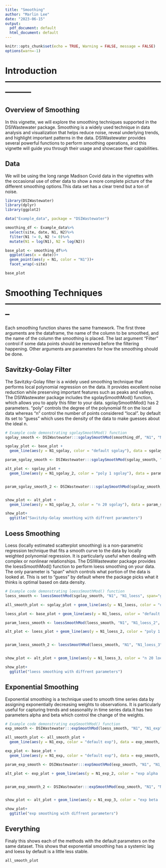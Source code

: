 ```yaml
---
title: "Smoothing"
author: "Marlin Lee"
date: "2023-06-15"
output:
  pdf_document: default
  html_document: default
---
```


```r
knitr::opts_chunk$set(echo = TRUE, Warning = FALSE, message = FALSE)
options(warn=-1)
```

# Introduction ---------------------------------------------------------------

## Overview of Smoothing
In this vignette, we will explore the smoothing techniques supported in the DSIWastewater package. Smoothing is a widely used technique in data analysis and visualization that helps reduce noise, reveal underlying trends, and highlight important patterns in the data. DSIWastewater provides several powerful functions to perform smoothing operations, and this vignette will guide you through their usage and showcase their capabilities.

## Data
We will be using the long range Madison Covid data in the vignettes with the occasional use of other data to show a more complete picture of the different smoothing options.This data set has a clear trend but a ton of noise.

```r
library(DSIWastewater)
library(dplyr)
library(ggplot2)

data("Example_data", package = "DSIWastewater")

smoothing_df <- Example_data%>%
  select(site, date, N1, N2)%>%
  filter(N1 != 0, N2 != 0)%>%
  mutate(N1 = log(N1), N2 = log(N2))

base_plot <- smoothing_df%>%
  ggplot(aes(x = date))+
  geom_point(aes(y = N1, color = "N1"))+
  facet_wrap(~site)

base_plot
```

# Smoothing Techniques --------------------------------------------------------
Each smoothing function shares the same framework. The first three arguments are the dataframe, the name of the column to be smoothed, and the name of the column the smoothing is placed. The last argument "Filter" control if some data points should be removed before the filtering happening. Other arguments are parameters for how the smoothing should be done.




## Savitzky-Golay Filter
The Savitzky-Golay filter is a widely used smoothing technique that performs local polynomial regression on the data. It provides excellent noise reduction while preserving important features such as peaks and valleys. The DSIWastewater package includes the sgolaySmoothMod() function, which allows you to apply this filter to your data. sgolaySmoothMod() has 2 parameters. "poly" controls the degree of the polynomial fit on the local data whereas "n" control the number of points considered "local". by default its set to "guess" which uses the density of the data to make guesses about the ideal n.
```r
# Example code demonstrating sgolaySmoothMod() function
sgolay_smooth <- DSIWastewater:::sgolaySmoothMod(smoothing_df, "N1", "N1_sgolay", poly=5,n="guess", Filter = NULL)

sgolay_plot <- base_plot + 
  geom_line(aes(y = N1_sgolay, color = "default sgolay"), data = sgolay_smooth, linewidth = 1.25)

param_sgolay_smooth <- DSIWastewater:::sgolaySmoothMod(sgolay_smooth, "N1", "N1_sgolay_2", poly=2, n = "guess", Filter = NULL)

alt_plot <- sgolay_plot + 
  geom_line(aes(y = N1_sgolay_2, color = "poly 1 sgolay"), data = param_sgolay_smooth, linewidth = 1.25)


param_sgolay_smooth_2 <- DSIWastewater:::sgolaySmoothMod(sgolay_smooth, "N1", "N1_sgolay_3", poly = 5, n = 31, Filter = NULL)


show_plot <- alt_plot + 
  geom_line(aes(y = N1_sgolay_3, color = "n 20 sgolay"), data = param_sgolay_smooth_2, linewidth = 1.25)

show_plot+
  ggtitle("Savitzky-Golay smoothing with diffrent parameters")
```

## Loess Smoothing
Loess (locally estimated scatterplot smoothing) is a non-parametric regression technique that fits a smooth curve to the data by locally weighted polynomial regression. It is particularly useful when dealing with complex or nonlinear relationships. The DSIWastewater package provides the loessSmoothMod() function to perform loess smoothing on your data. The only parameter is "span" which controls what portion of the data is looked at. This is set to "guess" by default where the package picks what it thinks is optimal based on data density.

```r
# Example code demonstrating loessSmoothMod() function
loess_smooth <- loessSmoothMod(sgolay_smooth, "N1", "N1_loess", span="guess", Filter = NULL)

all_smooth_plot <- sgolay_plot + geom_line(aes(y = N1_loess, color = "default loess"), data = loess_smooth, size = 1.25)

loess_plot <- base_plot + geom_line(aes(y = N1_loess, color = "default loess"), data = loess_smooth, size = 1.25)

param_loess_smooth <- loessSmoothMod(loess_smooth, "N1", "N1_loess_2", span = .1, Filter = NULL)

alt_plot <- loess_plot + geom_line(aes(y = N1_loess_2, color = "poly 1 loess"), data = param_loess_smooth, size = 1.25)


param_loess_smooth_2 <- loessSmoothMod(loess_smooth, "N1", "N1_loess_3", span= .2, Filter = NULL)


show_plot <- alt_plot + geom_line(aes(y = N1_loess_3, color = "n 20 loess"), data = param_loess_smooth_2, size = 1.25)

show_plot+
  ggtitle("loess smoothing with diffrent parameters")
```



## Exponential Smoothing
Exponential smoothing is a technique used to smooth time series data by assigning exponentially decreasing weights to observations. It is particularly useful for capturing trends and seasonality in time series data.It has two parameters alpha and beta which control the change of the weights.

```r
# Example code demonstrating expSmoothMod() function
exp_smooth <- DSIWastewater:::expSmoothMod(loess_smooth, "N1", "N1_exp", Filter = NULL)

all_smooth_plot <- all_smooth_plot + 
  geom_line(aes(y = N1_exp, color = "default exp"), data = exp_smooth, size = 1.25)

exp_plot <- base_plot + 
  geom_line(aes(y = N1_exp, color = "default exp"), data = exp_smooth, size = 1.25)

param_exp_smooth <- DSIWastewater:::expSmoothMod(exp_smooth, "N1", "N1_exp_2", alpha = .3, Filter = NULL)

alt_plot <- exp_plot + geom_line(aes(y = N1_exp_2, color = "exp alpha .01"), data = param_exp_smooth, size = 1.25)


param_exp_smooth_2 <- DSIWastewater:::expSmoothMod(exp_smooth, "N1", "N1_exp_3", beta = .05, Filter = NULL)


show_plot <- alt_plot + geom_line(aes(y = N1_exp_3, color = "exp beta .005"), data = param_exp_smooth_2, size = 1.25)

show_plot+
  ggtitle("exp smoothing with diffrent parameters")
```
## Everything

Finaly this shows each of the methods with the default parameters on the same dataset. This shows that exponential smoothing has a systemic lag and loess by default is a little less stable.
```r
all_smooth_plot
```